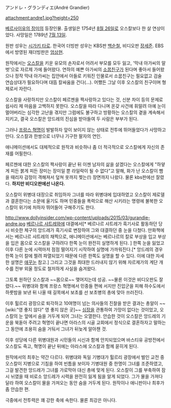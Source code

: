 アンドレ・グランディエ(André Grandier)

attachment:andre1.jpg?height=250

[[베르사이유의 장미]]의 등장인물. 출생일은 1754년 [[8월 26일]]로 오스칼보다 한 살 연상이었다. 사망일은 1789년 [[7월 13일]].

원판 성우는 [[시가키 타로]]. 한국어 더빙판 성우는 KBS판 [[백순철]], 비디오판 [[장세준]]. EBS에서 방영된 재더빙판은 [[엄상현]].

원작에서는 [[오스칼]]을 키운 유모의 손자로서 어려서 부모를 모두 잃고, '막내 아가씨의 말벗'으로 자르제 가에 들어왔다. 연하의 예쁜 아가씨의 [[소꿉친구]]가 된다며 좋아서 들어왔으나 정작 막내 아가씨는 집안에서 아들로 키워진 인물로서 소꿉친구는 필요없고 검술 연습상대가 필요하다며 대뜸 칼싸움을 건다(…). 어쨌든 그날 이후 오스칼의 친구이며 형제로서 자란다.

오스칼을 사랑하지만 오스칼이 페르젠을 짝사랑하고 있다는 것, 신분 차이 등의 문제로 쉽사리 제 마음을 고백하지 못한다. 오스칼을 따라 다니며 온갖 사건에 휘말려 아예 눈이 멀어버리는 심각한 고난을 겪지만 그럼에도 불구하고 방황하는 오스칼의 곁을 계속해서 지키고, 결국 오스칼은 앙드레의 진심을 받아들여 두 사람은 부부가 된다. 

그러나 [[프랑스 혁명]]이 발발하자 앞이 보이지 않는 상태로 전투에 뛰어들었다가 사망하고 만다. 오스칼과 한쌍으로 너무나 기구한 팔자의 연인.

애니메이션에서도 대체적으로 원작과 비슷하나 좀 더 적극적으로 오스칼에게 자신의 존재를 어필한다.

페르젠에 대한 오스칼의 짝사랑이 끝난 뒤 이젠 남자의 삶을 살겠다는 오스칼에게 "하얗게 피든 붉게 피든 장미는 장미일 뿐 라일락이 될 수 없다"고 말해, 화가 난 오스칼이 빰을 때리자 감정이 격해져서 덮쳐 옷까지 찢는(!) 장면까지 나왔다. 물론 kbs판에선 잘렸다. '''하지만 비디오판에선 나온다.'''

오스칼이 위병대 대장으로 취임하자 그녀를 따라 위병대에 입대하였고 오스칼이 제로델과 결혼한다는 소문에 울기도 하며 민중들을 폭력으로 해산 시키라는 명령에 불복한 오스칼이 위기에 처하자 뛰어들어 구해주기도 한다.

http://www.dollyinsider.com/wp-content/uploads/2015/03/gurandie-andre.jpg
[[베르나르 샤트레]]와에 대결에서[* 베르나르 샤트레가 흑기사로 활동하던 당시 비슷한 체구의 앙드레가 흑기사로 변장하여 그와 대결하던 중 눈을 다쳤다. 만화책에서는 베르나르 샤트레의 채찍으로, 애니메이션에서는 베르나르의 칼로 부상을 입고 부상을 입은 몸으로 오스칼을 구하려다 한쪽 눈이 완전히 실명하게 된다. ] 한쪽 눈을 잃었고 이후 다른 눈에 시력마저 점점 떨어지기 시작하여 실명에 가까워진다.[* 앙드레의 경우 한쪽 눈이 칼에 찔려 파열되었기 때문에 다른 한쪽도 실명을 할 수 있다. 이에 대한 자세한 설명은 [[애꾸눈]] 참고.] 그리고 그것을 최대한 드러내지 않기 위해 자르제가의 계단 개수를 전부 외울 정도로 철저하게 사실을 숨겨왔다.

그토록 원하던 오스칼과 ~~몸으로~~ 맺어지는데 성공. ~~물론 이것은 비디오판도 잘렸다.~~ 위병대와 함께 프랑스 혁명에서 민중들 편에 서지만 진압군을 피해 하수도에서 하룻밤을 보낸 뒤 나올 때 길목에서 보초를 선 보초병의 총에 맞아 쓰러진다.

이후 튈르리 광장으로 퇴각하고 10여명이 넘는 의사들의 진찰을 받은 결과는 총알이 ~~[wiki:"영 좋지 않다" 영 좋지 않은 곳]~~ [[심장]]을 관통하여 가망이 없다는 것이었고, 오스칼의 눈 앞에서 숨을 거두게 되어 그녀는 오열한다. 안습한 것이 오스칼은 앙드레의 기운을 북돋아 주려고 혁명이 끝나면 아라스의 시골 교회에서 정식으로 결혼하자고 말하는 그 동안에 조용히 숨을 거둬서 그녀가 뒤늦게 알아챈 것.

이후 성당에 다른 위병대원과 시민들의 시신과 함께 안치되었으며 바스티유 공방전에서 오스칼도 죽고, 혁명이 끝난 뒤에는 아라스에 오스칼과 함께 묻히게 된다.

원작에서의 최후는 약간 다르다. 위병대와 독일 기병대가 튈르리 광장에서 벌인 교전 중 오스칼이 지병으로 기침을 하여 빈틈을 보이자 기병대원 중 한명이 그녀를 조준하였고, 그걸 발견한 앙드레가 그녀를 가로막아 대신 총에 맞게 된다. 오스칼이 그를 부축하여 잠시 뉘였을 때 비로소 앙드레가 시력을 완전히 잃게 됨을 알게 되었다. 그가 물을 가져다 달라 하여 오스칼이 물을 가져오는 동안 숨을 거두게 된다. 원작이나 애니판이나 최후가 좀 안습한 편.

극중에서 전투력은 꽤 강한 축에 속한다. 물론 최강은 아니다.
